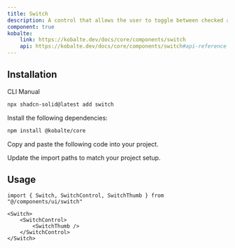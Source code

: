 ```yaml
---
title: Switch
description: A control that allows the user to toggle between checked and not checked.
component: true
kobalte:
    link: https://kobalte.dev/docs/core/components/switch
    api: https://kobalte.dev/docs/core/components/switch#api-reference
---
```


<ComponentPreview name="switch-demo" />

## Installation

<Tabs defaultValue="cli">

<TabsList>
    <TabsTrigger value="cli">CLI</TabsTrigger>
    <TabsTrigger value="manual">Manual</TabsTrigger>
    <TabsIndicator class="bg-primary" />
</TabsList>

<TabsContent value="cli">

```bash
npx shadcn-solid@latest add switch
```

</TabsContent>

<TabsContent value="manual">

<Steps>

<Step>Install the following dependencies:</Step>

```bash
npm install @kobalte/core
```

<Step>Copy and paste the following code into your project.</Step>

<ComponentSource name="switch" />

<Step>Update the import paths to match your project setup.</Step>

</Steps>

</TabsContent>

</Tabs>

## Usage

```tsx
import { Switch, SwitchControl, SwitchThumb } from "@/components/ui/switch"
```

```tsx
<Switch>
    <SwitchControl>
        <SwitchThumb />
    </SwitchControl>
</Switch>
```
